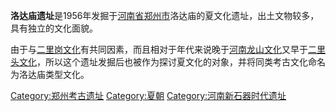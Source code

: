 '''洛达庙遗址'''是1956年发掘于[[河南省|河南省]][[郑州市|郑州市]]洛达庙的夏文化遗址，出土文物较多，具有独立的文化面貌。

由于与[[二里岗文化|二里岗文化]]有共同因素，而且相对于年代来说晚于[[河南龙山文化|河南龙山文化]]又早于[[二里头文化|二里头文化]]，所以这个遗址发掘后也被作为探讨夏文化的对象，并将同类考古文化命名为洛达庙类型文化。

[[Category:郑州考古遗址|Category:郑州考古遗址]]
[[Category:夏朝|Category:夏朝]]
[[Category:河南新石器时代遗址|Category:河南新石器时代遗址]]